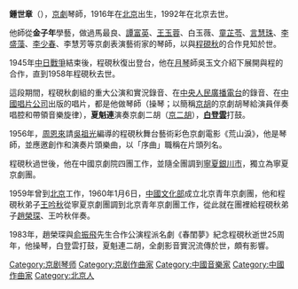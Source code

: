 {{Unreferenced|time=2020-07-23T23:20:53+00:00}}
'''鍾世章'''（{{bd|1916年||1992年||catIdx=Zhong鍾}}），[[京劇|京劇]]琴師，1916年在[[北京|北京]]出生，1992年在北京去世。

他師從'''金子年'''學藝，做過馬最良、[[譚富英|譚富英]]、[[王玉蓉|王玉蓉]]、白玉薇、[[童芷苓|童芷苓]]、[[言慧珠|言慧珠]]、[[李盛藻|李盛藻]]、[[李少春|李少春]]、李慧芳等京劇表演藝術家的琴師，以與[[程硯秋|程硯秋]]的合作見知於世。

1945年[[中国抗日战争|中日戰爭]]結束後，程硯秋復出登台，他在[[月琴|月琴]]師吳玉文介紹下展開與程的合作，直到1958年程硯秋去世。

這段期間，程硯秋劇組的重大公演和實況錄音、在[[中央人民廣播電台|中央人民廣播電台]]的錄音、在[[中國唱片公司|中國唱片公司]]出版的唱片，都是他做琴師（操琴；以簡稱[[京胡|京胡]]的京劇胡琴給演員伴奏唱腔和帶領音樂旋律），'''夏魁連'''演奏京劇二胡（[[京二胡|京二胡]]），'''[[白登雲|白登雲]]'''打鼓。

1956年，[[周恩來|周恩來]]請[[吳祖光|吳祖光]]編導的程硯秋舞台藝術彩色京劇電影《荒山淚》，他是琴師，並應邀創作和演奏片頭樂曲，以「序曲」職稱在片頭列名。

程硯秋過世後，他在中國京劇院四團工作，並隨全團調到[[寧夏|寧夏]][[銀川市|銀川市]]，獨立為寧夏京劇團。

1959年曾到[[北京|北京]]工作，1960年1月6日，[[中國|中國]][[中华人民共和国文化部|文化部]]成立北京青年京劇團，他和程硯秋弟子[[王吟秋|王吟秋]]從寧夏京劇團調到北京青年京劇團工作，從此就在團裡給程硯秋弟子[[趙榮琛|趙榮琛]]、王吟秋伴奏。

1983年，趙榮琛與[[俞振飛|俞振飛]]先生合作公演程派名劇《春閨夢》紀念程硯秋逝世25周年，他操琴，白登雲打鼓，夏魁連二胡，全劇影音實況流傳於世，頗有影響。

{{DEFAULTSORT:Zhong鍾世章}}
[[Category:京剧琴师|Category:京剧琴师]]
[[Category:京剧作曲家|Category:京剧作曲家]]
[[Category:中國音樂家|Category:中國音樂家]]
[[Category:中國作曲家|Category:中國作曲家]]
[[Category:北京人|Category:北京人]]